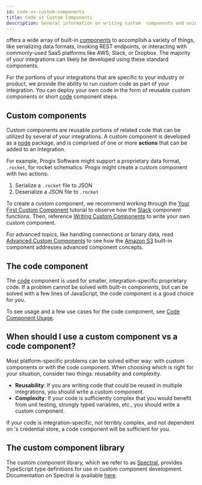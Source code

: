 ```yaml
---
id: code-vs-custom-components
title: Code vs Custom Components
description: General information on writing custom  components and using code components
---
```


 offers a wide array of built-in [components](components/component-catalog.mdx) to accomplish a variety of things, like serializing data formats, invoking REST endpoints, or interacting with commonly-used SaaS platforms like AWS, Slack, or Dropbox. The majority of your integrations can likely be developed using these standard components.

For the portions of your integrations that are specific to your industry or product, we provide the ability to run custom code as part of your integration.
You can deploy your own code in the form of reusable custom components or short [code](components/code.mdx) component steps.

## Custom components

Custom components are reusable portions of related code that can be utilized by several of your integrations.
A custom component is developed as a [node](https://nodejs.org/) package, and is comprised of one or more **actions** that can be added to an integration.

For example, Progix Software might support a proprietary data format, `.rocket`, for rocket schematics.
Progix might create a custom component with two actions:

1. Serialize a `.rocket` file to JSON
1. Deserialize a JSON file to `.rocket`

To create a custom component, we recommend working through the [Your First Custom Component](quickstarts/first-custom-component.mdx) tutorial to observe how the [Slack](components/slack.mdx) component functions.
Then, reference [Writing Custom Components](custom-components/writing-custom-components.mdx) to write your own custom component.

For advanced topics, like handling connections or binary data, read [Advanced Custom Components](quickstarts/building-the-s3-component.mdx) to see how the [Amazon S3](components/aws-s3.mdx) built-in component addresses advanced component concepts.

## The code component

The [code](components/code.mdx) component is used for smaller, integration-specific proprietary code.
If a problem cannot be solved with built-in components, but can be solved with a few lines of JavaScript, the code component is a good choice for you.

To see usage and a few use cases for the code component, see [Code Component Usage](code-component-usage.mdx).

## When should I use a custom component vs a code component?

Most platform-specific problems can be solved either way: with custom components or with the code component.
When choosing which is right for your situation, consider two things: reusability and complexity.

- **Reusability**: If you are writing code that could be reused in multiple integrations, you should write a custom component.
- **Complexity**: If your code is sufficiently complex that you would benefit from unit testing, strongly typed variables, etc., you should write a custom component.

If your code is integration-specific, not terribly complex, and not dependent on 's credential store, a code component will be sufficient for you.

## The custom component library

The custom component library, which we refer to as [Spectral](spectral/custom-component-library.mdx), provides TypeScript type definitions for use in custom component development.
Documentation on Spectral is available [here](spectral/custom-component-library.mdx).
